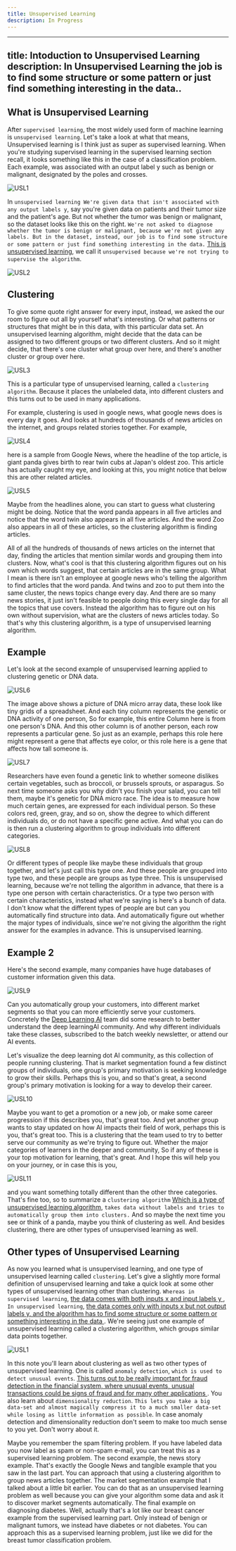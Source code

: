 ```yaml
---
title: Unsupervised Learning
description: In Progress
---
```


---
title: Intoduction to Unsupervised Learning
description: In Unsupervised Learning the job is to find some structure or some pattern or just find something interesting in the data..
---

## What is Unsupervised Learning
After `supervised learning`, the most widely used form of machine learning is `unsupervised learning`. Let's take a look at what that means,  Unsupervised learning is I think just as super as supervised learning. When you're studying supervised learning in the supervised learning section recall, it looks something like this in the case of a classification problem. Each example, was associated with an output label y such as benign or malignant, designated by the poles and crosses.
 
![USL1](/USL/USL1.1.png)

In `unsupervised learning We're given data that isn't associated with any output labels y`, say you're given data on patients and their tumor size and the patient's age. But not whether the tumor was benign or malignant, so the dataset looks like this on the right. `We're not asked to diagnose whether the tumor is benign or malignant, because we're not given any labels. But in the dataset, instead, our job is to find some structure or some pattern or just find something interesting in the data.` <u>This is unsupervised learning</u>, we call it `unsupervised because we're not trying to supervise the algorithm`. 

![USL2](/USL/USL1.2.png)

## Clustering
To give some quote right answer for every input, instead, we asked the our room to figure out all by yourself what's interesting. Or what patterns or structures that might be in this data, with this particular data set. An unsupervised learning algorithm, might decide that the data can be assigned to two different groups or two different clusters. And so it might decide, that there's one cluster what group over here, and there's another cluster or group over here. 

![USL3](/USL/USL1.3.png)

This is a particular type of unsupervised learning, called a `clustering algorithm`. Because it places the unlabeled data, into different clusters and this turns out to be used in many applications. 

For example, clustering is used in google news, what google news does is every day it goes. And looks at hundreds of thousands of news articles on the internet, and groups related stories together. For example, 

![USL4](/USL/USL1.4.png)

here is a sample from Google News, where the headline of the top article, is giant panda gives birth to rear twin cubs at Japan's oldest zoo. This article has actually caught my eye, and looking at this, you might notice that below this are other related articles. 

![USL5](/USL/USL1.5.png)

Maybe from the headlines alone, you can start to guess what clustering might be doing. Notice that the word panda appears in all five articles and notice that the word twin also appears in all five articles. And the word Zoo also appears in all of these articles, so the clustering algorithm is finding articles. 

All of all the hundreds of thousands of news articles on the internet that day, finding the articles that mention similar words and grouping them into clusters. Now, what's cool is that this clustering algorithm figures out on his own which words suggest, that certain articles are in the same group. What I mean is there isn't an employee at google news who's telling the algorithm to find articles that the word panda. And twins and zoo to put them into the same cluster, the news topics change every day. And there are so many news stories, it just isn't feasible to people doing this every single day for all the topics that use covers. Instead the algorithm has to figure out on his own without supervision, what are the clusters of news articles today. So that's why this clustering algorithm, is a type of unsupervised learning algorithm. 

## Example
Let's look at the second example of unsupervised learning applied to clustering genetic or DNA data. 

![USL6](/USL/USL1.6.png)

The image above shows a picture of DNA micro array data, these look like tiny grids of a spreadsheet. And each tiny column represents the genetic or DNA activity of one person, So for example, this entire Column here is from one person's DNA. And this other column is of another person, each row represents a particular gene. So just as an example, perhaps this role here might represent a gene that affects eye color, or this role here is a gene that affects how tall someone is.

![USL7](/USL/USL1.7.png)

Researchers have even found a genetic link to whether someone dislikes certain vegetables, such as broccoli, or brussels sprouts, or asparagus. So next time someone asks you why didn't you finish your salad, you can tell them, maybe it's genetic for DNA micro race. The idea is to measure how much certain genes, are expressed for each individual person. So these colors red, green, gray, and so on, show the degree to which different individuals do, or do not have a specific gene active. And what you can do is then run a clustering algorithm to group individuals into different categories. 

![USL8](/USL/USL1.8.png)

Or different types of people like maybe these individuals that group together, and let's just call this type one. And these people are grouped into type two, and these people are groups as type three. This is unsupervised learning, because we're not telling the algorithm in advance, that there is a type one person with certain characteristics. Or a type two person with certain characteristics, instead what we're saying is here's a bunch of data. I don't know what the different types of people are but can you automatically find structure into data. And automatically figure out whether the major types of individuals, since we're not giving the algorithm the right answer for the examples in advance. This is unsupervised learning. 



## Example 2
Here's the second example, many companies have huge databases of customer information given this data. 

![USL9](/USL/USL1.9.png)

Can you automatically group your customers, into different market segments so that you can more efficiently serve your customers. Concretely the [Deep Learning AI](https://www.deeplearning.ai/) team did some research to better understand the deep learningAI community. And why different individuals take these classes, subscribed to the batch weekly newsletter, or attend our AI events. 

Let's visualize the deep learning dot AI community, as this collection of people running clustering. That is market segmentation found a few distinct groups of individuals, one group's primary motivation is seeking knowledge to grow their skills. Perhaps this is you, and so that's great, a second group's primary motivation is looking for a way to develop their career. 

![USL10](/USL/USL1.10.png)

Maybe you want to get a promotion or a new job, or make some career progression if this describes you, that's great too. And yet another group wants to stay updated on how AI impacts their field of work, perhaps this is you, that's great too. This is a clustering that the team used to try to better serve our community as we're trying to figure out. Whether the major categories of learners in the deeper and community, So if any of these is your top motivation for learning, that's great. And I hope this will help  you on your journey, or in case this is you,

![USL11](/USL/USL1.11.png)

and you want something totally different than the other three categories. That's fine too, so to summarize a `clustering algorithm` <u> Which is a type of unsupervised learning algorithm</u>, `takes data without labels and tries to automatically group them into clusters.` And so maybe the next time you see or think of a panda, maybe you think of clustering as well. And besides clustering, there are other types of unsupervised learning as well.

## Other types of Unsupervised Learning
As now you learned what is unsupervised learning, and one type of unsupervised learning called `clustering`. Let's give a slightly more formal definition of unsupervised learning and take a quick look at some other types of unsupervised learning other than clustering. `Whereas in supervised learning`, <u> the data comes with both inputs x and input labels y </u>, `In unsupervised learning`, <u> the data comes only with inputs x but not output labels y, and the algorithm has to find some structure or some pattern or something interesting in the data </u>. We're seeing just one example of unsupervised learning called a clustering algorithm, which groups similar data points together. 

![USL1](/USL/USL2.1.png)

In this note you'll learn about clustering as well as two other types of unsupervised learning. One is called `anomaly detection`, `which is used to detect unusual events`. <u> This turns out to be really important for fraud detection in the financial system, where unusual events, unusual transactions could be signs of fraud and for many other applications </u>. You also learn about `dimensionality reduction`. `This lets you take a big data-set and almost magically compress it to a much smaller data-set while losing as little information as possible`. In case anomaly detection and dimensionality reduction don't seem to make too much sense to you yet. Don't worry about it. 


Maybe you remember the spam filtering problem. If you have labeled data you now label as spam or non-spam e-mail, you can treat this as a supervised learning problem. The second example, the news story example. That's exactly the Google News and tangible example that you saw in the last part. You can approach that using a clustering algorithm to group news articles together. The market segmentation example that I talked about a little bit earlier. You can do that as an unsupervised learning problem as well because you can give your algorithm some data and ask it to discover market segments automatically. The final example on diagnosing diabetes. Well, actually that's a lot like our breast cancer example from the supervised learning part. Only instead of benign or malignant tumors, we instead have diabetes or not diabetes. You can approach this as a supervised learning problem, just like we did for the breast tumor classification problem. 
​